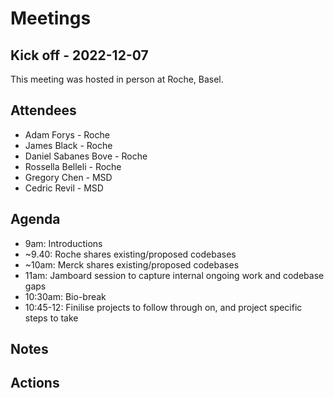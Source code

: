 # Meetings {.unnumbered}

## Kick off - 2022-12-07

This meeting was hosted in person at Roche, Basel.

:::{.callout-note icon=false}

## Attendees

* Adam Forys - Roche
* James Black - Roche
* Daniel Sabanes Bove - Roche
* Rossella Belleli - Roche
* Gregory Chen - MSD
* Cedric Revil - MSD
:::

:::{.callout-tip icon=false}

## Agenda

* 9am: Introductions 
* ~9.40: Roche shares existing/proposed codebases
* ~10am: Merck shares existing/proposed codebases
* 11am: Jamboard session to capture internal ongoing work and codebase gaps
* 10:30am: Bio-break
* 10:45-12: Finilise projects to follow through on, and project specific steps to take

:::

## Notes  

## Actions 
